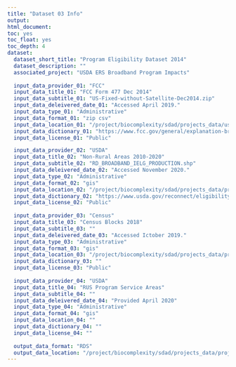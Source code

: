 ```yaml
---
title: "Dataset 03 Info"
output:
html_document:
toc: yes
toc_float: yes
toc_depth: 4
dataset:
  dataset_short_title: "Program Eligibility Dataset 2014"
  dataset_description: ""
  associated_project: "USDA ERS Broadband Program Impacts"
  
  input_data_provider_01: "FCC"
  input_data_title_01: "FCC Form 477 Dec 2014"
  input_data_subtitle_01: "US-Fixed-without-Satellite-Dec2014.zip"
  input_data_deleivered_date_01: "Accessed April 2019."
  input_data_type_01: "Administrative"
  input_data_format_01: "zip csv"
  input_data_location_01: "/project/biocomplexity/sdad/projects_data/usda/bb/original/Corelogic_June_2020_Filesfbd_us_without_satellite_dec2014_v3.csv"
  input_data_dictionary_01: "https://www.fcc.gov/general/explanation-broadband-deployment-data"
  input_data_license_01: "Public"

  input_data_provider_02: "USDA"
  input_data_title_02: "Non-Rural Areas 2010-2020"
  input_data_subtitle_02: "RD_BROADBAND_IELG_PRODUCTION.shp"
  input_data_deleivered_date_02: "Accessed November 2020."
  input_data_type_02: "Administrative"
  input_data_format_02: "gis"
  input_data_location_02: "/project/biocomplexity/sdad/projects_data/project_data/usda/rural_broadband/RECONNECT_NON_RURAL/RD_BROADBAND_IELG_PRODUCTION.shp"
  input_data_dictionary_02: "https://www.usda.gov/reconnect/eligibility-area-map-datasets"
  input_data_license_02: "Public"
    
  input_data_provider_03: "Census"
  input_data_title_03: "Census Blocks 2018"
  input_data_subtitle_03: ""
  input_data_deleivered_date_03: "Accessed Ictober 2019."
  input_data_type_03: "Administrative"
  input_data_format_03: "gis"
  input_data_location_03: "/project/biocomplexity/sdad/projects_data/project_data/usda/rural_broadband/RECONNECT_NON_RURAL/RD_BROADBAND_IELG_PRODUCTION.shp"
  input_data_dictionary_03: ""
  input_data_license_03: "Public"
  
  input_data_provider_04: "USDA"
  input_data_title_04: "RUS Program Service Areas"
  input_data_subtitle_04: ""
  input_data_deleivered_date_04: "Provided April 2020"
  input_data_type_04: "Administrative"
  input_data_format_04: "gis"
  input_data_location_04: ""
  input_data_dictionary_04: ""
  input_data_license_04: ""
  
  output_data_format: "RDS"
  output_data_location: "/project/biocomplexity/sdad/projects_data/project_data/usda/rural_broadband/USA_2014_final_eligibility_sf_14DEC2020v5.RDS"
---
```


